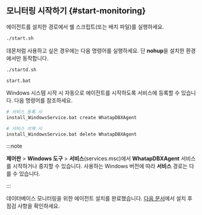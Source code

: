 ## 모니터링 시작하기 {#start-monitoring}

에이전트를 설치한 경로에서 쉘 스크립트(또는 배치 파일)를 실행하세요.

<Tabs groupId='os'>

<TabItem value="linux" label="Linux" default>

```bash
./start.sh
```

데몬처럼 사용하고 싶은 경우에는 다음 명령어를 실행하세요. 단 **nohup**을 설치한 환경에서만 동작합니다.

```bash
./startd.sh
```

</TabItem>
<TabItem value="windows" label="Windows">

```bash
start.bat
```

Windows 시스템 시작 시 자동으로 에이전트를 시작하도록 서비스에 등록할 수 있습니다. 다음 명령어를 참조하세요.

```bash
# 서비스 등록 시
install_WindowsService.bat create WhatapDBXAgent

# 서비스 삭제 시
install_WindowsService.bat delete WhatapDBXAgent
```

:::note

**제어판** > **Windows 도구** > **서비스**(services.msc)에서 **WhatapDBXAgent** 서비스를 시작하거나 중지할 수 있습니다. 사용하는 Windows 버전에 따라 **서비스** 경로는 다를 수 있습니다.

:::

</TabItem>
</Tabs>

데이터베이스 모니터링을 위한 에이전트 설치를 완료했습니다. [다음 문서](after-install-agent)에서 설치 후 점검 사항을 확인하세요.